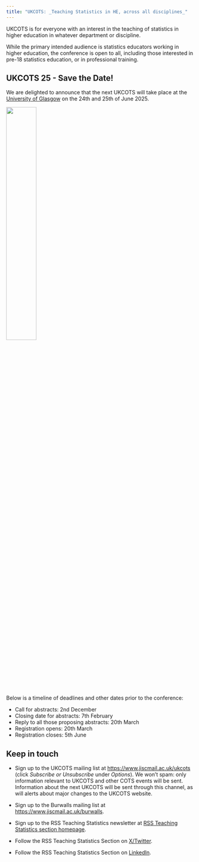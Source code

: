 ```yaml
---
title: "UKCOTS: _Teaching Statistics in HE, across all disciplines_"
---
```


UKCOTS is for everyone with an interest in the teaching of statistics in higher education in whatever department or discipline.

While the primary intended audience is statistics educators working in higher education, the conference is open to all, including those interested in pre-18 statistics education, or in professional training.

## UKCOTS 25 - Save the Date!

We are delighted to announce that the next UKCOTS will take place at the [University of Glasgow](https://www.gla.ac.uk/) on the 24th and 25th of June 2025.

![](images/UKCOTS_24_500_trans.png){fig-alt="UKCOTS 2025 Logo" fig-align="centre" width="40%"}

Below is a timeline of deadlines and other dates prior to the conference:

-   Call for abstracts: 2nd December
-   Closing date for abstracts: 7th February
-   Reply to all those proposing abstracts: 20th March
-   Registration opens: 20th March
-   Registration closes: 5th June

## Keep in touch

-   Sign up to the UKCOTS mailing list at <https://www.jiscmail.ac.uk/ukcots> (click *Subscribe or Unsubscribe* under *Options*). We won't spam: only information relevant to UKCOTS and other COTS events will be sent. Information about the next UKCOTS will be sent through this channel, as will alerts about major changes to the UKCOTS website.

-   Sign up to the Burwalls mailing list at <https://www.jiscmail.ac.uk/burwalls>.

-   Sign up to the RSS Teaching Statistics newsletter at [RSS Teaching Statistics section homepage](https://rss.org.uk/membership/rss-groups-and-committees/sections/teaching-statistics/){target="_blank"}.

-   Follow the RSS Teaching Statistics Section on [X/Twitter](https://twitter.com/rss_teach){target="_blank"}.

-   Follow the RSS Teaching Statistics Section on [LinkedIn](https://www.linkedin.com/company/rss-teaching-statistics-section){target="_blank"}.
